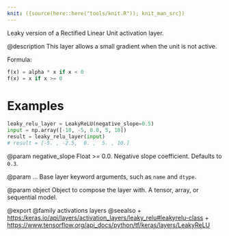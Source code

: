 ```yaml
---
knit: ({source(here::here("tools/knit.R")); knit_man_src})
---
```

Leaky version of a Rectified Linear Unit activation layer.

@description
This layer allows a small gradient when the unit is not active.

Formula:

``` python
f(x) = alpha * x if x < 0
f(x) = x if x >= 0
```

# Examples
``` python
leaky_relu_layer = LeakyReLU(negative_slope=0.5)
input = np.array([-10, -5, 0.0, 5, 10])
result = leaky_relu_layer(input)
# result = [-5. , -2.5,  0. ,  5. , 10.]
```

@param negative_slope
Float >= 0.0. Negative slope coefficient.
Defaults to `0.3`.

@param ...
Base layer keyword arguments, such as
`name` and `dtype`.

@param object
Object to compose the layer with. A tensor, array, or sequential model.

@export
@family activations layers
@seealso
+ <https:/keras.io/api/layers/activation_layers/leaky_relu#leakyrelu-class>
+ <https://www.tensorflow.org/api_docs/python/tf/keras/layers/LeakyReLU>
